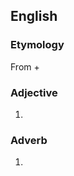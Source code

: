 ==English==

===Etymology===
From {{term|next||lang=en}} + {{term|door||lang=en}}

===Adjective===
{{en-adj|-}}

# {{alternative spelling of|[[next-door]]}}

===Adverb===
{{en-adv|-}}

# {{alternative spelling of|[[next door]]}}